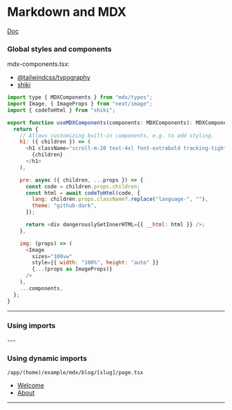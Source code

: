 
# Markdown and MDX

[Doc](https://nextjs.org/docs/app/building-your-application/configuring/mdx#local-styles-and-components)

### Global styles and components

mdx-components.tsx:

- [@tailwindcss/typography](https://github.com/tailwindlabs/tailwindcss-typography)
- [shiki](https://shiki.style/)

```javascript
import type { MDXComponents } from "mdx/types";
import Image, { ImageProps } from "next/image";
import { codeToHtml } from "shiki";

export function useMDXComponents(components: MDXComponents): MDXComponents {
  return {
    // Allows customizing built-in components, e.g. to add styling.
    h1: ({ children }) => (
      <h1 className="scroll-m-20 text-4xl font-extrabold tracking-tight lg:text-5xl">
        {children}
      </h1>
    ),

    pre: async ({ children, ...props }) => {
      const code = children.props.children;
      const html = await codeToHtml(code, {
        lang: children.props.className?.replace("language-", ""),
        theme: "github-dark",
      });

      return <div dangerouslySetInnerHTML={{ __html: html }} />;
    },

    img: (props) => (
      <Image
        sizes="100vw"
        style={{ width: "100%", height: "auto" }}
        {...(props as ImageProps)}
      />
    ),
    ...components,
  };
}

```
---

### Using imports
<Welcome />
---

### Using dynamic imports
```
/app/(home)/example/mdx/blog/[slug]/page.tsx
```
- [Welcome](/example/mdx/blog/welcome)
- [About](/example/mdx/blog/about)
---

